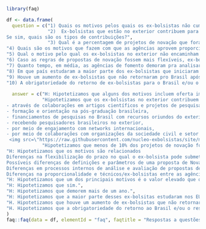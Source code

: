 ```r

library(faq)

df <- data.frame(
  question = c("1) Quais os motivos pelos quais os ex-bolsistas não cumprem o período de interstício?", 
               "2)  Ex-bolsistas que estão no exterior contribuem para a formação de pessoal de nível superior e para o desenvolvimento da CT&I brasileira? 
Se sim, quais são os tipos de contribuições?", 
               "3) Qual é a percentagem de projetos de novação que foram aprovados por cada agência de fomento? Existe diferença nesta percentagem quando consideramos a agência de fomento?",
"4) Quais são os motivos que fazem com que as agências aprovem proporcionalmente um número diferente de propostas de novação?",
"5) Qual o motivo pelo qual os ex-bolsistas no exterior não encaminham projetos de novação?",
"6) Caso as regras de propostas de novação fossem mais flexíveis, ex-bolsistas de pesquisa teriam interesse em encaminhar propostas de novação?",
"7) Quanto tempo, em média, as agências de fomento demoram pra analisar um projeto de Novação?",
"8) Em que país estudaram a maior parte dos ex-bolsistas que iniciaram o ressarcimento financeiro para as agências de fomento?",
"9) Houve um aumento de ex-bolsistas que não retornaram pro Brasil após 2018?",
"10) A obrigatoriedade do retorno de ex-bolsistas para o Brasil e/ou o ressarcimento financeiro tem impactado negativamente a saúde de ex-bolsistas?"),
  
  answer = c("H: Hipotetizamos que alguns dos motivos incluem oferta imediata de emprego do exterior, falta de oportunidades na área de formação no Brasil, por motivos familiares. <img src=\"https://raw.githubusercontent.com/nucleo-exbolsistas/site/master/plots/AfastamentoMotivos_Freq_Plot.png\">",
             "Hipotetizamos que os ex-bolsistas no exterior contribuem para a formação de pessoal de nível superior e para o desenvolvimento da CT&I brasileira de várias formas, especialmente: 
- através de colaborações em artigos científicos e projetos de pesquisa com pesquisadores brasileiros, 
- formação e orientação na pós-graduação brasileira, 
- financiamentos de pesquisas no Brasil com recursos oriundos do exterior, 
- recebendo pesquisadores brasileiros no exterior, 
- por meio de engajamento com networks internacionais, 
- por meio de colaborações com organizações da sociedade civil e setor privado brasileiro
 <img src=\"https://raw.githubusercontent.com/nucleo-exbolsistas/site/master/plots/colaboracoes_tipo_plot.png\">",
             "Hipotetizamos que menos de 10% dos projetos de novação foram aprovados considerando as duas agências de fomento. Hipotetizamos que proporcionalmente o CNPq tenha aprovado mais projetos de novação do que a CAPES.",
"H: Hipotetizamos que os motivos são relacionados
Diferenças na flexibilização do prazo no qual o ex-bolsista pode submeter uma proposta de novação (CNPq não determina prazo e CAPES só permite até 120 dias antes da defesa de tese, no caso do doutorado), 
Possíveis diferenças de definições e parâmetros de uma proposta de Novação entre as agências
Diferenças em processos internos de análise e avaliação de propostas de novação
Diferenças na proporcionalidade e técnicos/ex-bolsistas entre as agências (CNPQ tem maior número de técnicos para analisar processos incluindo propostas de novação)",
"H: Hipotetizamos que um dos principais motivos é o valor elevado que o projeto de Novação que ex-bolsistas deve contemplar. Outro motivo é o fato das agências de fomento aceitarem apenas  projetos de Novação de cunho acadêmico não considerando propostas ligadas ao setor privado e sociedade civil. Hipotetizamos também que as diferentes regulamentações da novação criam situações nas quais ex-bolsistas não são aptos a submeter uma proposta de novação (ex: CNPQ não define prazos e CAPES exige que seja submetida em até 120 dias antes do término do doutorado, após a fase administrativa da cobrança). Além disso, a falta de conhecimento sobre mecanismo de Novação faz com muitos ex-bolsistas não o utilizem. <img src=\"https://raw.githubusercontent.com/nucleo-exbolsistas/site/master/plots/df_novacao_nao_motivo_plot.png\">", 
"H: Hipotetizamos que sim.",
"H: Hipotetizamos que demorem mais de um ano.",
"H: Hipotetizamos que a maior parte desses ex-bolsitas estudaram nos EUA e precisaram da CNO. Deste modo, assinaram a confissão de dívida com a União. <img src=\"https://raw.githubusercontent.com/nucleo-exbolsistas/site/master/plots/Ressarcimento_Pais_Per_Plot.png\">",
"H. Hipotetizamos que houve um aumento de ex-bolsistas que não retornaram pro Brasil após 2018 devido às crises política, econômica e sanitária que acometeram o país nesta época.",
"H. Hipotetizamos que a obrigatoriedade do retorno ao Brasil e/ou o ressarcimento financeiro tem causado diversos problemas de saúde mental aos ex-bolsistas. <img src=\"https://raw.githubusercontent.com/nucleo-exbolsistas/site/master/plots/Impacto_ressarcimento_financeiro.png\">")
)
faq::faq(data = df, elementId = "faq", faqtitle = "Respostas a questões formuladas, dados coletados, respondidos e analisados por ex-bolsistas CsF")

```